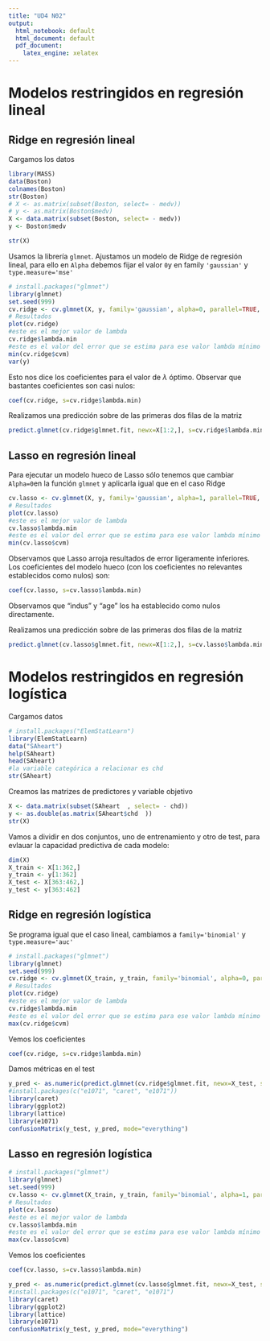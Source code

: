 ```yaml
---
title: "UD4 N02"
output:
  html_notebook: default
  html_document: default
  pdf_document:
    latex_engine: xelatex
---
```


# Modelos restringidos en regresión lineal


## Ridge en regresión lineal

Cargamos los datos
```r
library(MASS)
data(Boston)
colnames(Boston)
str(Boston)
# X <- as.matrix(subset(Boston, select= - medv))
# y <- as.matrix(Boston$medv)
X <- data.matrix(subset(Boston, select= - medv))
y <- Boston$medv

str(X)
```
Usamos la librería `glmnet`. Ajustamos un modelo de Ridge de regresión lineal, para ello en `Alpha` debemos fijar el valor `0`y  en family `'gaussian'`  y `type.measure='mse'` 

```r
# install.packages("glmnet")
library(glmnet)
set.seed(999)
cv.ridge <- cv.glmnet(X, y, family='gaussian', alpha=0, parallel=TRUE, standardize=TRUE, type.measure='mse')
# Resultados
plot(cv.ridge)
#este es el mejor valor de lambda
cv.ridge$lambda.min
#este es el valor del error que se estima para ese valor lambda mínimo dado en MSE
min(cv.ridge$cvm)
var(y)
```

Esto nos dice los coeficientes para el valor de $\lambda$ óptimo. Observar que bastantes coeficientes son casi nulos:
```r
coef(cv.ridge, s=cv.ridge$lambda.min)
```
Realizamos una predicción sobre de las primeras dos filas de la matriz
```r
predict.glmnet(cv.ridge$glmnet.fit, newx=X[1:2,], s=cv.ridge$lambda.min)
```


## Lasso en regresión lineal

Para ejecutar un modelo hueco de Lasso sólo tenemos que cambiar `Alpha=0`en la función `glmnet` y aplicarla igual que en el caso Ridge


```r
cv.lasso <- cv.glmnet(X, y, family='gaussian', alpha=1, parallel=TRUE, standardize=TRUE, type.measure='mse')
# Resultados
plot(cv.lasso)
#este es el mejor valor de lambda
cv.lasso$lambda.min
#este es el valor del error que se estima para ese valor lambda mínimo dado en MSE
min(cv.lasso$cvm)
```
Observamos que Lasso arroja resultados de error ligeramente inferiores. Los coeficientes del modelo hueco (con los coeficientes no relevantes establecidos como nulos) son:
```r
coef(cv.lasso, s=cv.lasso$lambda.min)
```
Observamos que "indus" y "age" los ha establecido como nulos directamente.

Realizamos una predicción sobre de las primeras dos filas de la matriz
```r
predict.glmnet(cv.lasso$glmnet.fit, newx=X[1:2,], s=cv.lasso$lambda.min)
```


# Modelos restringidos en regresión logística

Cargamos datos
```r
# install.packages("ElemStatLearn")
library(ElemStatLearn)
data("SAheart")
help(SAheart)
head(SAheart)
#la variable categórica a relacionar es chd
str(SAheart)
```
Creamos las matrizes de predictores y variable objetivo
```r
X <- data.matrix(subset(SAheart  , select= - chd))
y <- as.double(as.matrix(SAheart$chd  ))
str(X)
```
Vamos a dividir en dos conjuntos, uno de entrenamiento y otro de test, para evlauar la capacidad predictiva de cada modelo:
```r
dim(X)
X_train <- X[1:362,]
y_train <- y[1:362]
X_test <- X[363:462,]
y_test <- y[363:462]
```

## Ridge en regresión logística
Se programa igual que el caso lineal, cambiamos a `family='binomial'` y `type.measure='auc'`
```r
# install.packages("glmnet")
library(glmnet)
set.seed(999)
cv.ridge <- cv.glmnet(X_train, y_train, family='binomial', alpha=0, parallel=TRUE, standardize=TRUE, type.measure='auc')
# Resultados
plot(cv.ridge)
#este es el mejor valor de lambda
cv.ridge$lambda.min
#este es el valor del error que se estima para ese valor lambda mínimo dado en MSE
max(cv.ridge$cvm)
```
Vemos los coeficientes

```r
coef(cv.ridge, s=cv.ridge$lambda.min)
```

Damos métricas en el test
```r
y_pred <- as.numeric(predict.glmnet(cv.ridge$glmnet.fit, newx=X_test, s=cv.ridge$lambda.min)>.5)
#install.packages(c("e1071", "caret", "e1071"))
library(caret)
library(ggplot2)
library(lattice)
library(e1071)
confusionMatrix(y_test, y_pred, mode="everything")
```


## Lasso en regresión logística

```r
# install.packages("glmnet")
library(glmnet)
set.seed(999)
cv.lasso <- cv.glmnet(X_train, y_train, family='binomial', alpha=1, parallel=TRUE, standardize=TRUE, type.measure='auc')
# Resultados
plot(cv.lasso)
#este es el mejor valor de lambda
cv.lasso$lambda.min
#este es el valor del error que se estima para ese valor lambda mínimo dado en MSE
max(cv.lasso$cvm)
```
Vemos los coeficientes

```r
coef(cv.lasso, s=cv.lasso$lambda.min)
```

```r
y_pred <- as.numeric(predict.glmnet(cv.lasso$glmnet.fit, newx=X_test, s=cv.lasso$lambda.min)>.5)
#install.packages(c("e1071", "caret", "e1071")
library(caret)
library(ggplot2)
library(lattice)
library(e1071)
confusionMatrix(y_test, y_pred, mode="everything")
```